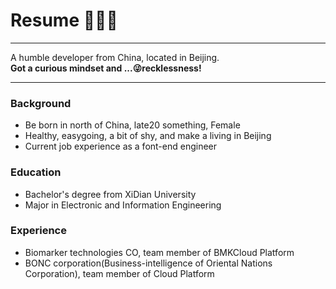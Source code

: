 

# Resume 🦸🏻‍♀️

---

A humble developer from China, located in Beijing. <br /> **Got a curious mindset and ...😜recklessness!**

---


<div class="company" style={{backgroundColor: 'lightGreen', color: 'black'}}>
  <div class="experience">
    <h3 style={{color: 'black'}}>Background</h3>
    <ul>
      <li>Be born in north of China, late20 something, Female</li>
      <li>Healthy, easygoing, a bit of shy, and make a living in Beijing</li>
      <li>Current job experience as a font-end engineer</li>
    </ul>
  </div>
</div>

<div class="company" style={{backgroundColor: 'khaki', color: 'black' }}>
  <div class="experience">
    <h3 style={{color: 'black'}}>Education</h3>
    <ul>
      <li>Bachelor's degree from XiDian University</li>
      <li>Major in Electronic and Information Engineering</li>
    </ul>
  </div>
</div>

<div class="company" style={{backgroundColor: 'hotPink',color: 'black' }}>
  <div class="experience">
    <h3 style={{color: 'black'}}>Experience</h3>
    <ul>
      <li>Biomarker technologies CO, team member of BMKCloud Platform</li>
      <li>BONC corporation(Business-intelligence of Oriental Nations Corporation), team member of Cloud Platform</li>
    </ul>
  </div>
</div>